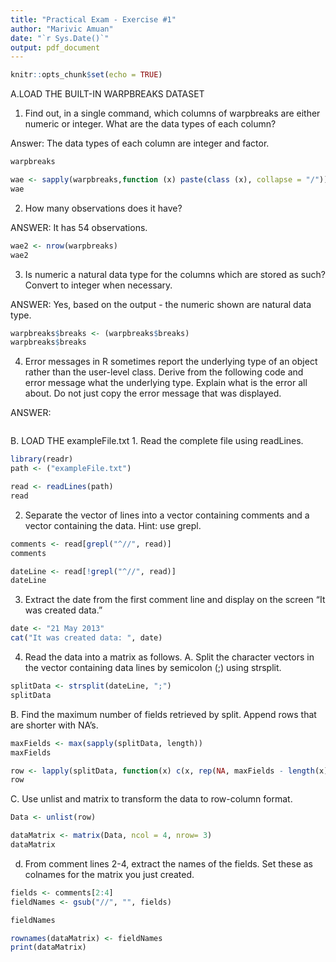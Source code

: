 ```yaml
---
title: "Practical Exam - Exercise #1"
author: "Marivic Amuan"
date: "`r Sys.Date()`"
output: pdf_document
---
```


```r
knitr::opts_chunk$set(echo = TRUE)
```

A.LOAD THE BUILT-IN WARPBREAKS DATASET

1. Find out, in a single command, which columns of warpbreaks are either numeric or
integer. What are the data types of each column?

Answer: The data types of each column are integer and factor.
```r
warpbreaks

wae <- sapply(warpbreaks,function (x) paste(class (x), collapse = "/"))
wae
```

2. How many observations does it have?

ANSWER: It has 54 observations.
```r
wae2 <- nrow(warpbreaks)
wae2
```
3. Is numeric a natural data type for the columns which are stored as such? Convert to
integer when necessary.

ANSWER: Yes, based on the output - the numeric shown are natural data type.
```r
warpbreaks$breaks <- (warpbreaks$breaks)
warpbreaks$breaks
```

4. Error messages in R sometimes report the underlying type of an object rather than the
user-level class. Derive from the following code and error message what the
underlying type. Explain what is the error all about. Do not just copy the error
message that was displayed.

ANSWER: 
```r

```



B. LOAD THE exampleFile.txt
1. Read the complete file using readLines.
```r
library(readr)
path <- ("exampleFile.txt")
```

```r
read <- readLines(path)
read
```

2. Separate the vector of lines into a vector containing comments and a vector
containing the data. Hint: use grepl.
```r
comments <- read[grepl("^//", read)]
comments

dateLine <- read[!grepl("^//", read)]
dateLine
```

3. Extract the date from the first comment line and display on the screen “It was created
data.”
```r
date <- "21 May 2013"
cat("It was created data: ", date)
```

4. Read the data into a matrix as follows.
A. Split the character vectors in the vector containing data lines by semicolon (;)
using strsplit.
```r
splitData <- strsplit(dateLine, ";")
splitData
```
B. Find the maximum number of fields retrieved by split. Append rows that are
shorter with NA's.
```r
maxFields <- max(sapply(splitData, length))
maxFields

row <- lapply(splitData, function(x) c(x, rep(NA, maxFields - length(x))))
row
```
C. Use unlist and matrix to transform the data to row-column format.
```r
Data <- unlist(row)

dataMatrix <- matrix(Data, ncol = 4, nrow= 3)
dataMatrix
```
d. From comment lines 2-4, extract the names of the fields. Set these as
colnames for the matrix you just created.
```r
fields <- comments[2:4]
fieldNames <- gsub("//", "", fields)

fieldNames

rownames(dataMatrix) <- fieldNames
print(dataMatrix)
```

